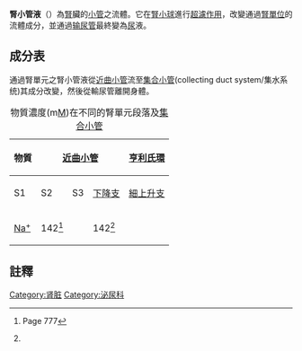 {{Medical|time=2014-11-04T10:26:17+00:00}}

'''腎小管液'''（{{lang|en|Tubular fluid}}）為[[腎|腎]]臟的[[腎單位|小管]]之流體。它在[[腎小球|腎小球]]進行[[超濾作用|超濾作用]]，改變通過[[腎單位|腎單位]]的流體成分，並通過[[输尿管|输尿管]]最終變為[[尿|尿]]液。

==成分表==
通過腎單元之腎小管液從[[近曲小管|近曲小管]]流至[[集合小管|集合小管]](collecting duct system/集水系统)其成分改變，然後從輸尿管離開身體。

{|Class="wikitable"
|+物質濃度(m[[浓度|M]])在不同的腎單元段落及[[集合小管|集合小管]]
|-
!rowspan=2|物質
!colspan=3|[[近曲小管|近曲小管]]
!colspan=3|[[亨利氏環|亨利氏環]]
!rowspan=2|[[遠曲小管|遠曲小管]]
!colspan=4|[[集合小管|集合小管]]
|-
| S1
| S2
| S3
| [[亨利氏環下降支|下降支]]
| [[亨利氏環|細上升支]]
| [[亨利氏環|粗上升支]]
| [[接合小管|接合小管]]
| 初始集合小管 
| 皮質集合小管
| 髓質集合小管
|-
|[[sodium|Na<sup>+</sup>]]
| 142<ref name=boron777>{{cite book |author=Walter F., PhD. Boron |title=Medical Physiology: A Cellular And Molecular Approaoch |year=2005 |url=https://archive.org/details/medicalphysiolog0000boro |publisher=Elsevier/Saunders |location= |pages= |isbn=1-4160-2328-3 |oclc= |doi=}} Page 777</ref> ||  || 142<ref name=boron777/> ||  ||  || 100<ref name=boron777/> || 70<ref name=boron777/> ||  ||  || 40<ref name=boron777/> || 
|}

==註釋==
{{reflist}}

{{泌尿系統}}

[[Category:肾脏|Category:肾脏]]
[[Category:泌尿科|Category:泌尿科]]